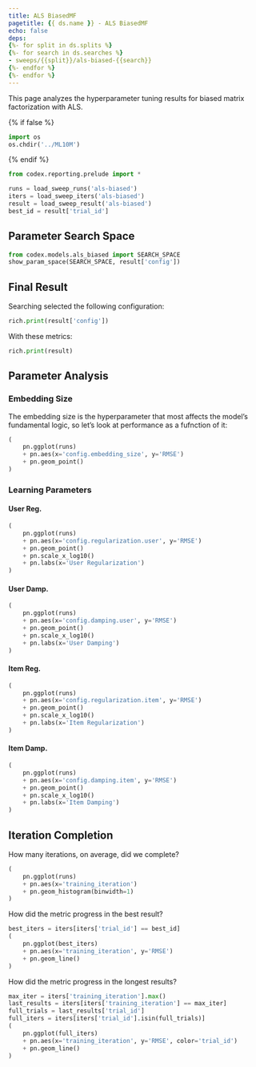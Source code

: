 ```yaml
---
title: ALS BiasedMF
pagetitle: {{ ds.name }} - ALS BiasedMF
echo: false
deps:
{%- for split in ds.splits %}
{%- for search in ds.searches %}
- sweeps/{{split}}/als-biased-{{search}}
{%- endfor %}
{%- endfor %}
---
```


This page analyzes the hyperparameter tuning results for biased matrix
factorization with ALS.

{% if false %}
```python
import os
os.chdir('../ML10M')
```
{% endif %}

```python
from codex.reporting.prelude import *
```

```python
runs = load_sweep_runs('als-biased')
iters = load_sweep_iters('als-biased')
result = load_sweep_result('als-biased')
best_id = result['trial_id']
```

## Parameter Search Space

```python
from codex.models.als_biased import SEARCH_SPACE
show_param_space(SEARCH_SPACE, result['config'])
```

## Final Result

Searching selected the following configuration:

```python
rich.print(result['config'])
```

With these metrics:

```python
rich.print(result)
```

## Parameter Analysis

### Embedding Size

The embedding size is the hyperparameter that most affects the model's
fundamental logic, so let's look at performance as a fufnction of it:

```python
(
    pn.ggplot(runs)
    + pn.aes(x='config.embedding_size', y='RMSE')
    + pn.geom_point()
)
```

### Learning Parameters

::: {.panel-tabset}

#### User Reg.

```python
(
    pn.ggplot(runs)
    + pn.aes(x='config.regularization.user', y='RMSE')
    + pn.geom_point()
    + pn.scale_x_log10()
    + pn.labs(x='User Regularization')
)
```

#### User Damp.

```python
(
    pn.ggplot(runs)
    + pn.aes(x='config.damping.user', y='RMSE')
    + pn.geom_point()
    + pn.scale_x_log10()
    + pn.labs(x='User Damping')
)
```

#### Item Reg.

```python
(
    pn.ggplot(runs)
    + pn.aes(x='config.regularization.item', y='RMSE')
    + pn.geom_point()
    + pn.scale_x_log10()
    + pn.labs(x='Item Regularization')
)
```

#### Item Damp.

```python
(
    pn.ggplot(runs)
    + pn.aes(x='config.damping.item', y='RMSE')
    + pn.geom_point()
    + pn.scale_x_log10()
    + pn.labs(x='Item Damping')
)
```

:::

## Iteration Completion

How many iterations, on average, did we complete?

```python
(
    pn.ggplot(runs)
    + pn.aes(x='training_iteration')
    + pn.geom_histogram(binwidth=1)
)
```

How did the metric progress in the best result?

```python
best_iters = iters[iters['trial_id'] == best_id]
(
    pn.ggplot(best_iters)
    + pn.aes(x='training_iteration', y='RMSE')
    + pn.geom_line()
)
```

How did the metric progress in the longest results?

```python
max_iter = iters['training_iteration'].max()
last_results = iters[iters['training_iteration'] == max_iter]
full_trials = last_results['trial_id']
full_iters = iters[iters['trial_id'].isin(full_trials)]
(
    pn.ggplot(full_iters)
    + pn.aes(x='training_iteration', y='RMSE', color='trial_id')
    + pn.geom_line()
)
```
